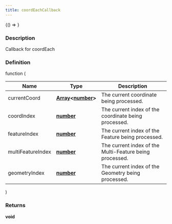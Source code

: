 ```yaml
---
title: coordEachCallback
---
```



<!-- Expose turf as global var for experimenting in the browser console -->

<BrowserOnly>{() => <WindowTurfGlobal turf={turf} />}</BrowserOnly>

### Description

Callback for coordEach

### Definition

function (

| Name              | Type                                                                                                                                                                                         | Description                                             |
| ----------------- | -------------------------------------------------------------------------------------------------------------------------------------------------------------------------------------------- | ------------------------------------------------------- |
| currentCoord      | **[Array](https://developer.mozilla.org/docs/Web/JavaScript/Reference/Global_Objects/Array)\<[number](https://developer.mozilla.org/docs/Web/JavaScript/Reference/Global_Objects/Number)\>** | The current coordinate being processed.                 |
| coordIndex        | **[number](https://developer.mozilla.org/docs/Web/JavaScript/Reference/Global_Objects/Number)**                                                                                              | The current index of the coordinate being processed.    |
| featureIndex      | **[number](https://developer.mozilla.org/docs/Web/JavaScript/Reference/Global_Objects/Number)**                                                                                              | The current index of the Feature being processed.       |
| multiFeatureIndex | **[number](https://developer.mozilla.org/docs/Web/JavaScript/Reference/Global_Objects/Number)**                                                                                              | The current index of the Multi-Feature being processed. |
| geometryIndex     | **[number](https://developer.mozilla.org/docs/Web/JavaScript/Reference/Global_Objects/Number)**                                                                                              | The current index of the Geometry being processed.      |

)

### Returns

**void**
